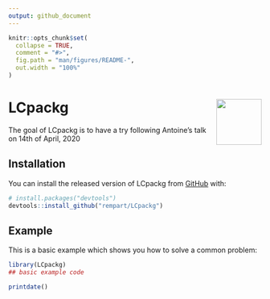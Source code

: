 ```yaml
---
output: github_document
---
```


<!-- README.md is generated from README.Rmd. Please edit that file -->

```r
knitr::opts_chunk$set(
  collapse = TRUE,
  comment = "#>",
  fig.path = "man/figures/README-",
  out.width = "100%"
)
```

# LCpackg <img src='man/figures/logo.png' align="right" height="90.5" />

<!-- badges: start -->
<!-- badges: end -->

The goal of LCpackg is to have a try following Antoine's talk on 14th of April, 2020

## Installation

You can install the released version of LCpackg from [GitHub](https://github.com/) with:

``` r
# install.packages("devtools")
devtools::install_github("rempart/LCpackg")
```
## Example

This is a basic example which shows you how to solve a common problem:

```r
library(LCpackg)
## basic example code
```



```r
printdate()
```


